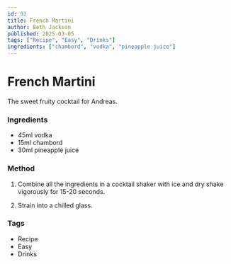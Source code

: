 ```yaml
---
id: 93
title: French Martini
author: Beth Jackson
published: 2025-03-05
tags: ["Recipe", "Easy", "Drinks"]
ingredients: ["chambord", "vodka", "pineapple juice"]
---
```


# French Martini

<BlogTextWrapper>

The sweet fruity cocktail for Andreas.

</BlogTextWrapper>

<BlogTextWrapper>

### Ingredients

- 45ml vodka
- 15ml chambord
- 30ml pineapple juice

### Method

1. Combine all the ingredients in a cocktail shaker with ice and dry shake vigorously for 15-20 seconds.

2. Strain into a chilled glass.

</BlogTextWrapper>

<BlogTextWrapper>

### Tags

- Recipe
- Easy
- Drinks

</BlogTextWrapper>
